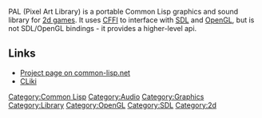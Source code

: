 PAL (Pixel Art Library) is a portable Common Lisp graphics and sound library for [[2d games]]. It uses [[CFFI]] to interface with [[SDL]] and [[OpenGL]], but is not SDL/OpenGL bindings - it provides a higher-level api.

== Links == 

* [http://common-lisp.net/project/pal/ Project page on common-lisp.net]
* [http://www.cliki.net/PAL CLiki]


[[Category:Common Lisp]]
[[Category:Audio]]
[[Category:Graphics]]
[[Category:Library]]
[[Category:OpenGL]]
[[Category:SDL]]
[[Category:2d]]